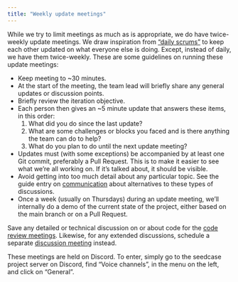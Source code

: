 ```yaml
---
title: "Weekly update meetings"
---
```


While we try to limit meetings as much as is appropriate, we do have
twice-weekly update meetings. We draw inspiration from ["daily
scrums"](https://www.scrum.org/resources/what-is-a-daily-scrum) to keep
each other updated on what everyone else is doing. Except, instead of
daily, we have them twice-weekly. These are some guidelines on running
these update meetings:

-   Keep meeting to \~30 minutes.
-   At the start of the meeting, the team lead will briefly share any
    general updates or discussion points.
-   Briefly review the iteration objective.
-   Each person then gives an \~5 minute update that answers these
    items, in this order:
    1.  What did you do since the last update?
    2.  What are some challenges or blocks you faced and is there
        anything the team can do to help?
    3.  What do you plan to do until the next update meeting?
-   Updates must (with some exceptions) be accompanied by at least one
    Git commit, preferably a Pull Request. This is to make it easier to
    see what we're all working on. If it's talked about, it should be
    visible.
-   Avoid getting into too much detail about any particular topic. See
    the guide entry on [communication](communication.qmd) about
    alternatives to these types of discussions.
-   Once a week (usually on Thursdays) during an update meeting, we'll
    internally do a demo of the current state of the project, either
    based on the main branch or on a Pull Request.

Save any detailed or technical discussion on or about code for the [code
review meetings](code-review-meetings.qmd). Likewise, for any extended
discussions, schedule a separate [discussion meeting](discussions.qmd)
instead.

::: callout-tip
These meetings are held on Discord. To enter, simply go to the seedcase
project server on Discord, find "Voice channels", in the menu on the
left, and click on "General".
:::
